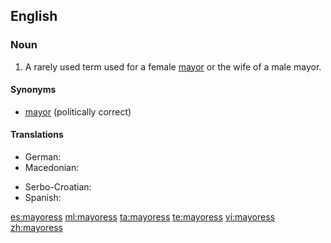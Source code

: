 ==English==

===Noun===
{{en-noun|mayoresses}}

# A rarely used term used for a female [[mayor]] or the wife of a male mayor.

====Synonyms====
* [[mayor]] (politically correct)

====Translations====
{{trans-top|female mayor}}
* German: {{t+|de|Bürgermeisterin|f}}
* Macedonian: {{t|mk|градоначалничка|f|tr=gradonačálnička}}
{{trans-mid}}
* Serbo-Croatian: {{t|sh|gradonáčelnica|f}}
* Spanish: {{t+|es|alcaldesa|f}}
{{trans-bottom}}

[[es:mayoress]]
[[ml:mayoress]]
[[ta:mayoress]]
[[te:mayoress]]
[[vi:mayoress]]
[[zh:mayoress]]